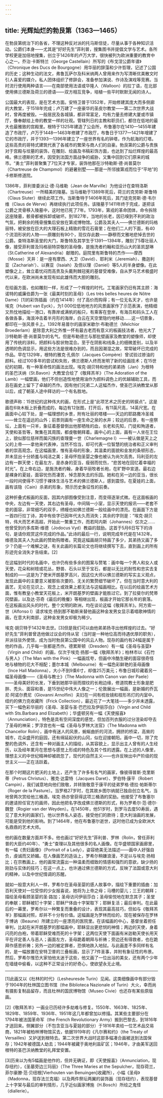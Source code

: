 ```yaml
---
---
---
```

title: 光辉灿烂的勃艮第（1363—1465）
---




在勃艮第统治下的各省，不理这种反对派的托马斯信徒，尽量从事于各种知识活动。公爵们本身——尤其是“好好先生”菲利普，搜集图书并提倡文学与艺术。各所学校更是加倍地搜集，创立于1426年的卢万大学，很快被列为欧洲重要的教育中心之一。乔治·卡斯特兰（George Castellain）所写的《布戈涅公爵年谱》（Chronique des Ducs de Bourgogne）用华丽的辞藻和少许哲理，记述了公国的历史；这种生动的法文，弗鲁瓦萨尔及科米纳两人曾用来作为写清晰优美散文时引人喜爱的媒介。私人团体组织了修辞会，准备参加演说、作诗及演戏等竞赛。当时流行使用两种语言——在南部使用法语或华隆人（Walloon）的拉丁语，在北部使用佛兰德斯及荷兰的德语——双方相互竞争，培植一些平时默默无闻的诗人。

公国最大的表现，是在艺术方面。安特卫普于1352年，开始修建其庞大而多侧廊的大教堂，于1518年完成；卢万建了一座豪华的圣皮尔教堂——第二次世界大战时，曾再度被毁。一般居民及各城镇，都非常富足，均有力量去修建大厦或市镇厅，像奉献给上帝的教堂一样的壮观。管辖列日的主教和职员们，都住在低地的最大也最雅致的宫殿里。根特于1325年建造了公会所，布鲁塞尔在1410—1455年建造了市政厅，卢万于1448—1463年修建了市政厅，布鲁日于1377—1421年增建了它的市政厅，并于1393—1396年建立了一座世界有名的钟塔，作为航海的灯塔。这些高贵的哥特式建筑代表了各城市的繁荣与商人们的自豪。勃艮第的公爵与贵族对于宫殿与坟墓的装饰，在雕刻、绘画及书稿彩饰方面，也达到了灿烂辉煌的最高峰。佛兰德斯的艺术，因受到法国方面战争的威胁，又集中回到它们原来的城市。“勇士”菲利普聚集了7位天才专家，装饰他那在沙特勒斯·德·尚普莫尔（Chartreuse de Champmol）的避暑别墅——那是一所邻接第戎而位于“平地”的卡修斯修道院。

1386年，菲利普委派让·德·马维勒（Jean de Marville）为他设计在查特洛斯（Chartreuse）一所精美的陵墓。当马维勒于1389年死后，荷兰的克劳斯·斯鲁特（Claus Sluter）继续此项工作。当斯鲁特于1406年死后，其门徒克劳斯·德·韦尔维（Claus de Werve）再继续执行此项任务。该陵墓于1411年终于完成，遂把该公爵之灵骨移入陵墓中，这时他已死了7年。1793年，第戎的革命团体，命令拆除这座陵墓，骸骨都被拆卸或破坏。到1827年，当地的长老，因已嗅到不利的政治气氛，把剩余的残骨搜集后安放在第戎博物馆。公爵及其夫人——佛兰德斯的玛格丽特，被安放在巨大的大理石板上精致的雪花石膏里；在他们二人的下面，有40个流泪形状的人物——原雕刻有90个，现仅存此数——静穆而文雅地悲悼去世的公爵。查特洛斯圣堂的大门，斯鲁特及其学生于1391—1394年，雕刻了5尊壮丽人像，接受菲利普及玛格丽特崇敬的圣母像，是施洗者约翰和亚历山大的圣凯瑟琳（St.Catherine of Alexandria）献赠的。庭院里有斯鲁特的杰作——摩西（Mosse）天井：是一座有摩西、大卫（David）、耶利米（Jeremiah）、撒迦利亚（Zachariah'）、以赛亚（Isaiah）及但以理（Daniel）等5人的半身塑像。在此塑像之上，耸立着忧闷而高贵及头戴荆棘冠冕的基督受难像，自从罗马艺术极盛时代以来，在欧洲尚未发现有如此雄伟而大胆的雕刻。

在绘画方面，也如雕刻一样，形成了一个辉煌的时代。工笔画家仍旧有其主顾：海诺特的威廉伯爵为一张《最美时刻的圣母》（Les très belles heures de Nôtre Dame）[1]的彩饰插画（约在1414年）付了高价而购得；有一位无名天才，也许是埃克（Hubert van Eyck），为1 000位低地地方的风景画家作了示范表演，他精细又热忱地描绘一港口，有靠岸或满帆的船只，有乘客在登岸，有海员和码头工人在各做各事，海浪冲击着半月形的海岸，白云在天空里隐约地移动……这一切景象，都印在一张风景卡上。1392年易普尔的画家米歇尔·布勒德兰（Melchior Broederlam）是除意大利之外惟一怀有最古老而有意义的板画技法者，他光大了沙特勒斯·德·尚普莫尔的名气。但是布勒德兰与那批壁画家及教堂的塑像师，却使用了传统的涂料，把颜料与胶状物混合。至于在阴影和线条上的细微差别，以及半透明的色调显示，用这些方法是很难办到的，而且因潮湿之故，常常破坏已完成的作品。早在1329年，根特的雅克·孔佩尔（Jacques Compère）曾试验过掺油的颜料。经过100多年的尝试和失败，佛兰德斯人终而发明了新的绘画技术；在15世纪的初期，有一种革命性的画法出现。埃克·胡贝特和他的弟弟扬（Jan）为根特的圣巴沃纳（St.Bavon）大教堂合绘了《敬拜羔羊》（The Adoration of the Lamb）一幅壁画，他们不但创造性地使用油作为颜料调色上的优越辅助工具，而且在画史上留下了卓越的杰作。因有他们兄弟二人这幅杰作，使圣巴沃纳教堂从那以后，成了朝圣人途中拜访的一个有名胜地。

歌德声称：15世纪的这种伟大的画，在形式上是“此项艺术之历史的转捩点”。这是画在6块木板上折叠而成的，每边有12张图，打开后，有11英尺高，14英尺宽。在画面中心较下处，是一幅理想的乡景，附有壮丽的塔楼——天边的耶路撒冷圣城——耸立在遥远的山外；前景则画有一座生命之泉的水井；较远的后景，有一座祭坛，上面有一只羊，象征着基督倒出他那牺牲的血，长老和先知，门徒和殉道者，天使和圣哲等，聚集在其周围，都虔敬朝拜着。画中心的上面，画有一人坐在王位上，貌似那位慈祥而属闪族的查理曼一世（Charlemagne Ⅰ）——被认做是天上之父的上帝——拿他来代表神，当然不恰当，却可代表一位智慧的统治者和正义审判者的崇高观念。在这幅画里，惟有圣母的形象，其温柔的面貌和金发的条顿形态，并未显出十分娇羞与纯洁之美；圣母怀抱圣婴之像也被认为尚欠高贵。玛利亚的左边有一群天使；在最左方，是赤身的亚当，瘦弱而忧伤，“悲苦地在回忆着幸福的时光”。在上帝右边，是施洗者约翰，身着华丽牧者长袍，在旷野中宣道。最右边是裸身的夏娃，面容忧伤而凄苦，悼念那失去的乐园。她和在另一边的亚当，很长一段时间使得不习惯于裸体生活与艺术的佛兰德斯人，感到震惊。在夏娃的上面，画有该隐（Cain）杀弟的形象，预示历史象征性的前奏。

这种折叠式板画的反面，因其内部图像受到注意，而变得逐渐式微。在这面板画的中央，左边有一天使，其右边有圣母，中间隔一小室，显示天使的报讯——老套不变的面容，非常细巧的双手，绣幔也如佛兰德斯一般绘画中的漂亮。在画面下方是一首四行拉丁诗，其中有些字已因年代太久而消失；其余的字则是：“埃克·胡贝特，伟大而艺术高超，开始此一繁重工作，而若阿内斯（Johannes）仅次之……他曾受到约多库斯·维德（Jodocus Vyd）教益的鼓励。这首于5月6日写下的诗句，是请你观赏这件完成的作品。”此诗的最后一行，说明完成年代是在1432年。维德及其夫人为此画的赞助购赠者。究竟这幅画胡贝特画了多少，其弟扬又画了多少？仍是一个难解之谜，有关此画的长篇论文也将继续撰写下去，直到画上的所有形迹完全消失才告结束。[2]

在这幅划时代的名画中，也许仍有些多余的图案与赘笔：画中每一个男人和女人或天使，花朵和树枝或花丛，野兽、石头以至于宝石，都是以无比的耐性和忠实去复制成的——这是为了使米开朗基罗高兴，因这位大师以佛兰德斯的写实主义观点，发现此画中的主要意义被那些次要的、无关的繁赘细节破坏了。但在当时意大利的画艺，无论在见识上、观念上或效果上都无法与这幅画相比。在以后的绘画艺术方面，惟有教皇小教堂天花板上，米开朗基罗的壁画才能胜过它。到了拉斐尔的梵蒂冈壁画，以及达·芬奇《最后的晚餐》等相继出现，板画才开始它那长年的衰落。在这板画出风头的时代，整个文明的欧洲，均在谈论这幅《敬拜羔羊》。阿方索一世（Alfonso I）请求埃克·扬到那不勒斯来替他画这种金发男女显示着唱歌神情的画，在意大利南部，这种金发男女却极为稀少。

埃克·胡贝特于1432年去世。[3]但是我们可以由他弟弟扬寻出他辉煌的过去。“好好先生”菲利普曾选他做过议会的侍从官（当时是一种地位高而待遇优厚的职务），并派往驻外使馆，成为当时勃艮第公国中的风云人物。现存的画约有24幅是属于他的作品，几乎每一张都是杰作。德累斯顿（Dresden）有一幅《圣母与圣婴》（Virgin and Child）的画，仅次于埃克·扬那一幅《敬拜羔羊》；柏林市以《石竹与男人》（The Man with the Pink）一幅画炫夸，但画中冷酷生硬的面容很奇怪地与植物的花大不相配；墨尔本城（Melbourne）有一幅色彩鲜艳的圣母画像（Ince Hall Madonna），大小不到9乘6寸，却值25万美元；布鲁日城珍藏着另一幅圣母画像——《圣母与教士》（The Madonna with Canon van der Paele）——圣母美好的长发，下垂到她那华丽而摺纹的长袍边缘，修道院教士形象是肥胖、秃头、面容和善，是15世纪中伟大人像之一；伦敦展出一幅画，是新婚的乔瓦尼·阿诺尔费尼（Giovanni Arnolfini）夫妇在一间有梳妆镜和枝形吊灯的内室中。纽约的佛力克收藏所（Frick Collection），最近花了一大笔钱——多少并未透露，买下一幅色彩华丽的《圣母、圣婴与圣·巴巴拉及伊丽莎白》（Virgin and Child with Sts.Barbara and Elizabeth）；华盛顿另有一幅《天使报喜》（Annunciation），特色是具有空间深度的感觉，但加百列衣服的过分渲染却夺去了圣母的神采；罗浮宫也有一幅《圣母与罗林大法官》（The Madonna with Chancellor Rolin），画中有迷人的风景，蜿蜒曲折的河流，拥挤的桥梁，高耸的城市，花朵盛开的庭园，还有绵延起伏的山冈，似在迎接朝阳。画中一切，除了完整的色调外，还含有一种对画主人的描绘，从其容貌上，显示出主人曾有的人生经历，以及经年累月在思想与感觉上形成的特色及其个性的透露。在上述的人像里，理想主义的中世纪精神却被疏忽了，现代的自然主义——也许反映出中产阶级的现世主义——正在活跃着。

在那个时期这片肥沃的土地上，还产生了许多有名气的画家，像彼得普斯·克里斯蒂（Petrus Christus）、雅克·达雷特（Jacques Daret）、罗伯特·康平（Robert Campin），我们诚意地向他们致敬，并转致敬意于康平的徒弟罗格·德拉·帕斯蒂尔（Roger de la Pasture）。当罗格27岁时，在其故乡图尔纳就已独自创立名气，当地曾两次赏给他三桶酒，埃克·扬亦曾获得这项三桶酒的奖励。他接受了布鲁塞尔的邀请担任官方的画师，因此他把名字改成佛兰德斯的形式，称为罗希尔·范·德尔·魏登（Rogier van der Weyden）。在1450年，他51岁时，到罗马去度50寿辰，遇见了意大利的画家们，他以世界名人姿态，接受他们的款待；意大利油画的发展，可能是受到他的影响。到了1464年，他在布鲁塞尔逝世，这时他已成为全欧洲大名鼎鼎的艺术大师。

他的画在数量方面并不多。他也画过“好好先生”菲利普、罗林（Rolin，曾任菲利普的大臣约40年）、“勇士”查理以及其他很多的名人画像。在华盛顿国家画廊里，有一幅《贵妇画像》（Portrait of a Lady），姿容绝美无法描述——画中人好强自负，虔诚而又娇媚。在人像画艺的造诣上，罗希尔稍嫌浪漫，不足以与埃克·扬相比；在宗教画上，他的画常流露出一种温柔而细致的情感和强烈的意欲，缺少扬的刚劲与实体的技巧；在这一点上，也许通过佛兰德斯的方式，反映了法国或意大利的精神，以及中世纪情调的苏醒。

就如一般意大利人一样，罗希尔在圣母圣婴的感人故事中，描绘下重要的插曲：加百利天使对一位受惊的少女报喜说，她将为上帝之母；马槽的婴儿；三王的朝拜；描绘圣母看顾圣婴的圣·路加；圣母访问伊丽莎白；圣母愉悦地在默念其子；圣堂的奉献；耶稣被钉十字架；耶稣尸体由十字架取下；耶稣复活；最后审判。在此最后的一幕里，罗希尔以一种繁复而重叠的设计，表现其最高技巧，但如与《敬拜羔羊》那幅画对照，却并不十分有价值。这幅画是为罗林而绘的，现在被保存在罗林于博讷（Beaune）所建立的一座漂亮的医院里。在该幅画的中心，基督坐着担任审判，比起在米开朗基罗的那幅画中，耶稣显出更悲悯的神情；两边的天使，身着闪亮的白袍，带着耶稣受难而死的十字架；这两位天使下面画有米迦勒天使长用天平在评定善人与恶人；画面左方，圣母跪着朝拜与祈祷；旁边还有得救者，也在跪拜作感恩祈祷；另外一边的被定罪者，恐惧地跌入地狱。与此画差不多同样有名的，是一幅放置在安特卫普的三叠板画，显示了7件圣事，并附有象征性的布景。然后，罗希尔惟恐大家怕他太迷于这些，他又画了一位出浴的美女，还有两个少年在墙缝中偷看，以这种不正常设计的好奇心，使欲望永无止境。



* * *



[1]此画又以《杜林的时代》（Lesheuresde Turin）见闻。这类细像画中有部分毁于1904年的杜林国立图书馆（the Biblioteca Nazionale of Turin）大火，幸而尚有摄影复制品留存，而且杜林的国民博物馆（Museo Civie）也还存有某些原版画。

[2]《敬拜羔羊》一画业已历经许多劫难与修复。1550年、1663年、1825年、1829年、1859年、1936年、1951年这几年都曾加以修描。其某些主要部分在1794年被法国革命军（the French Revolutionary Army）搬到巴黎去，到1816年才送回来。侧翼部分（不包含亚当与夏娃的部分）于1816年卖给一位艺术品交易商，1821年被柏林博物馆买去，依据1919年的《凡尔赛和约》（the Treaty of Versailles）又护送到根特去。第二次世界大战时这部多幅凑合画被送到法国保存；1942年被德国人劫去；1944年被藏于奥地利盐矿区；1946年，才由美军送回根特的圣巴沃纳教堂的礼拜堂安置。

[3]历来以为有5幅画是他作的，但并无确证，即《天使报喜》（Annunciation，现存纽约），《圣墓旁边三玛丽》（The Three Maries at the Sepulcher，现存荷兰，菲尔豪滕·范·贝纽根[Vierhouten van Benuingen]收藏所），小幅《圣母》（Madonna，现存法兰克福）以及两件祭坛两翼的装饰画（现存纽约），表现基督上十字架与最后的审判情形，几乎近似画家博施（H.Bosch）所绘之鬼怪（diallerie）。